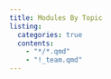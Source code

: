 ```yaml
---
title: Modules By Topic
listing:
  categories: true
  contents:
    - "*/*.qmd"
    - "!_team.qmd"
---
```

